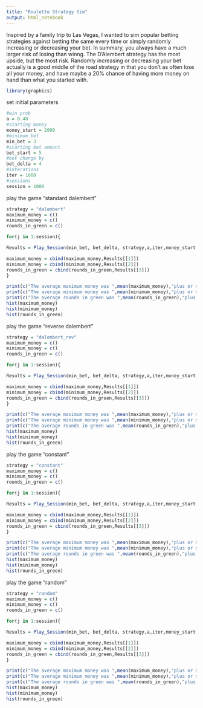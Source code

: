```yaml
---
title: "Roulette Strategy Sim"
output: html_notebook
---
```


Inspired by a family trip to Las Vegas, I wanted to sim popular betting strategies against betting the same every time or simply randomly increasing or decreasing your bet. In summary, you always have a much larger risk of losing than winng. The D'Alembert strategy has the most upside, but the most risk. Randomly increasing or decreasing your bet actually is a good middle of the road strategy in that you don't as often lose all your money, and have maybe a 20% chance of having more money on hand than what you started with. 


```r
library(graphics)
```


set initial parameters
```r
#win prob
a = 0.48
#starting money
money_start = 2000
#minimum bet
min_bet = 3
#starting bet amount
bet_start = 5
#bet change by
bet_delta = 4
#interations
iter = 1000
#sessions
session = 1000
```

play the game "standard dalembert"
```r
strategy = "dalembert"
maximum_money = c()
minimum_money = c()
rounds_in_green = c()

for(j in 1:session){

Results = Play_Session(min_bet, bet_delta, strategy,a,iter,money_start,bet_start)

maximum_money = cbind(maximum_money,Results[[1]])
minimum_money = cbind(minimum_money,Results[[2]])
rounds_in_green = cbind(rounds_in_green,Results[[3]])
}

print(c("The average maximum money was ",mean(maximum_money),"plus or minus", sd(maximum_money)))
print(c("The average minimum money was ",mean(minimum_money),"plus or minus", sd(minimum_money)))
print(c("The average rounds in green was ",mean(rounds_in_green),"plus or minus", sd(rounds_in_green)))
hist(maximum_money)
hist(minimum_money)
hist(rounds_in_green)

```


play the game "reverse dalembert"
```r
strategy = "dalembert_rev"
maximum_money = c()
minimum_money = c()
rounds_in_green = c()

for(j in 1:session){

Results = Play_Session(min_bet, bet_delta, strategy,a,iter,money_start,bet_start)

maximum_money = cbind(maximum_money,Results[[1]])
minimum_money = cbind(minimum_money,Results[[2]])
rounds_in_green = cbind(rounds_in_green,Results[[3]])
}

print(c("The average maximum money was ",mean(maximum_money),"plus or minus", sd(maximum_money)))
print(c("The average minimum money was ",mean(minimum_money),"plus or minus", sd(minimum_money)))
print(c("The average rounds in green was ",mean(rounds_in_green),"plus or minus", sd(rounds_in_green)))
hist(maximum_money)
hist(minimum_money)
hist(rounds_in_green)
```

play the game "constant"
```r
strategy = "constant"
maximum_money = c()
minimum_money = c()
rounds_in_green = c()

for(j in 1:session){

Results = Play_Session(min_bet, bet_delta, strategy,a,iter,money_start,bet_start)

maximum_money = cbind(maximum_money,Results[[1]])
minimum_money = cbind(minimum_money,Results[[2]])
rounds_in_green = cbind(rounds_in_green,Results[[3]])
}

print(c("The average maximum money was ",mean(maximum_money),"plus or minus", sd(maximum_money)))
print(c("The average minimum money was ",mean(minimum_money),"plus or minus", sd(minimum_money)))
print(c("The average rounds in green was ",mean(rounds_in_green),"plus or minus", sd(rounds_in_green)))
hist(maximum_money)
hist(minimum_money)
hist(rounds_in_green)
```


play the game "random"
```r
strategy = "random"
maximum_money = c()
minimum_money = c()
rounds_in_green = c()

for(j in 1:session){

Results = Play_Session(min_bet, bet_delta, strategy,a,iter,money_start,bet_start)

maximum_money = cbind(maximum_money,Results[[1]])
minimum_money = cbind(minimum_money,Results[[2]])
rounds_in_green = cbind(rounds_in_green,Results[[3]])
}

print(c("The average maximum money was ",mean(maximum_money),"plus or minus", sd(maximum_money)))
print(c("The average minimum money was ",mean(minimum_money),"plus or minus", sd(minimum_money)))
print(c("The average rounds in green was ",mean(rounds_in_green),"plus or minus", sd(rounds_in_green)))
hist(maximum_money)
hist(minimum_money)
hist(rounds_in_green)
```
